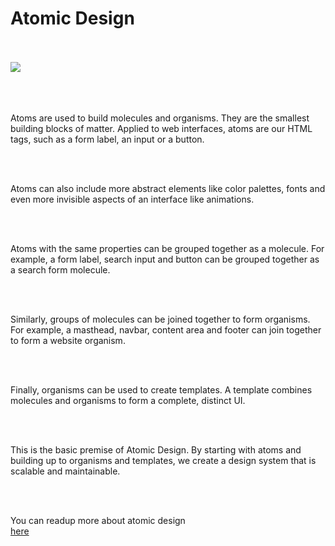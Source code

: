 
<Meta title="Styleguide/3. Atomic Design" />

<Story name="default">
  <h1>Atomic Design</h1>
  <br />
  <br />
  <img
    style={{ maxWidth: "100%" }}
    src="https://miro.medium.com/v2/resize:fit:1400/format:webp/1*fOVQj8dgr1Oobj3Uta24JQ.png"
  />
  <br />
  <br />
  <br />
  <br />
  <p>
    Atoms are used to build molecules and organisms. They are the smallest
    building blocks of matter. Applied to web interfaces, atoms are our HTML
    tags, such as a form label, an input or a button.
  </p>
  <br />
  <br />
  <p>
    Atoms can also include more abstract elements like color palettes, fonts and
    even more invisible aspects of an interface like animations.
  </p>
  <br />
  <br />
  <p>
    Atoms with the same properties can be grouped together as a molecule. For
    example, a form label, search input and button can be grouped together as a
    search form molecule.
  </p>
  <br />
  <br />
  <p>
    Similarly, groups of molecules can be joined together to form organisms. For
    example, a masthead, navbar, content area and footer can join together to
    form a website organism.
  </p>
  <br />
  <br />
  <p>
    Finally, organisms can be used to create templates. A template combines
    molecules and organisms to form a complete, distinct UI.
  </p>
  <br />
  <br />
  <p>
    This is the basic premise of Atomic Design. By starting with atoms and
    building up to organisms and templates, we create a design system that is
    scalable and maintainable.
  </p>
  <br />
  <br />
  <p>
    You can readup more about atomic design
    <br />
    <a target="__blank" href="https://atomicdesign.bradfrost.com/chapter-2/">
      here
    </a>
  </p>
</Story>
